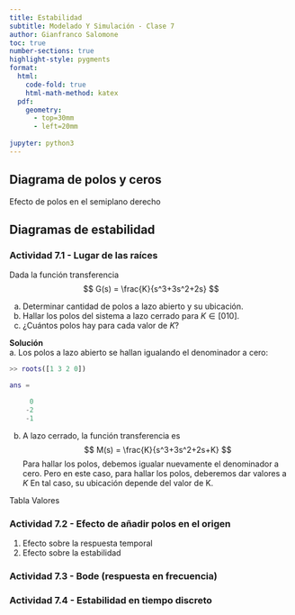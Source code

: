```yaml
---
title: Estabilidad
subtitle: Modelado Y Simulación - Clase 7
author: Gianfranco Salomone
toc: true
number-sections: true
highlight-style: pygments
format: 
  html: 
    code-fold: true
    html-math-method: katex
  pdf: 
    geometry: 
      - top=30mm
      - left=20mm
    
jupyter: python3
---
```


## Diagrama de polos y ceros
Efecto de polos en el semiplano derecho

## Diagramas de estabilidad
### Actividad 7.1 - Lugar de las raíces
Dada la función transferencia
$$ G(s) = \frac{K}{s^3+3s^2+2s} $$

a. Determinar cantidad de polos a lazo abierto y su ubicación.
b. Hallar los polos del sistema a lazo cerrado para $K\in[0 10]$.
c. ¿Cuántos polos hay para cada valor de $K$?

**Solución**  
a. Los polos a lazo abierto se hallan igualando el denominador a cero:

```matlab
>> roots([1 3 2 0])

ans =

     0
    -2
    -1
```

b. A lazo cerrado, la función transferencia es
$$ M(s) = \frac{K}{s^3+3s^2+2s+K} $$
Para hallar los polos, debemos igualar nuevamente el denominador a cero. Pero en este caso, para hallar los polos, deberemos dar valores a $K$
En tal caso, su ubicación depende del valor de K.

Tabla
Valores


### Actividad 7.2 - Efecto de añadir polos en el origen
1. Efecto sobre la respuesta temporal
2. Efecto sobre la estabilidad

### Actividad 7.3 - Bode (respuesta en frecuencia)
### Actividad 7.4 - Estabilidad en tiempo discreto
